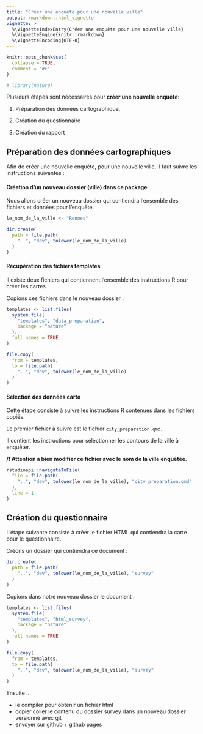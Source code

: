 ```yaml
---
title: "Créer une enquête pour une nouvelle ville"
output: rmarkdown::html_vignette
vignette: >
  %\VignetteIndexEntry{Créer une enquête pour une nouvelle ville}
  %\VignetteEngine{knitr::rmarkdown}
  %\VignetteEncoding{UTF-8}
---
```


```r
knitr::opts_chunk$set(
  collapse = TRUE,
  comment = "#>"
)
```

```r
# library(nature)
```

Plusieurs étapes sont nécessaires pour **créer une nouvelle enquête**: 

1) Préparation des données cartographique,

2) Création du questionnaire

3) Création du rapport

## Préparation des données cartographiques

Afin de créer une nouvelle enquête, pour une nouvelle ville, il faut suivre les instructions suivantes : 

#### Création d'un nouveau dossier (ville) dans ce package

Nous allons créer un nouveau dossier qui contiendra l'ensemble des fichiers et données pour l'enquête.

```r
le_nom_de_la_ville <- "Rennes"

dir.create(
  path = file.path(
    "..", "dev", tolower(le_nom_de_la_ville)
  )
)
```

#### Récupération des fichiers templates

Il existe deux fichiers qui contiennent l'ensemble des instructions R pour créer les cartes. 

Copions ces fichiers dans le nouveau dossier : 

```r
templates <- list.files(
  system.file(
    "templates", "data_preparation",
    package = "nature"
  ),
  full.names = TRUE
)

file.copy(
  from = templates,
  to = file.path(
    "..", "dev", tolower(le_nom_de_la_ville)
  )
)
```

#### Sélection des données carto

Cette étape consiste à suivre les instructions R contenues dans les fichiers copiés. 

Le premier fichier à suivre est le fichier `city_preparation.qmd`. 

Il contient les instructions pour sélectionner les contours de la ville à enquêter. 

**/!\ Attention à bien modifier ce fichier avec le nom de la ville enquêtée. **

```r
rstudioapi::navigateToFile(
  file = file.path(
    "..", "dev", tolower(le_nom_de_la_ville), "city_preparation.qmd"
  ),
  line = 1
)
```

## Création du questionnaire

L'étape suivante consiste à créer le fichier HTML qui contiendra la carte pour le questionnaire. 

Créons un dossier qui contiendra ce document : 

```r
dir.create(
  path = file.path(
    "..", "dev", tolower(le_nom_de_la_ville), "survey"
  )
)
```

Copions dans notre nouveau dossier le document :

```r
templates <- list.files(
  system.file(
    "templates", "html_survey",
    package = "nature"
  ),
  full.names = TRUE
)

file.copy(
  from = templates,
  to = file.path(
    "..", "dev", tolower(le_nom_de_la_ville), "survey"
  )
)
```

Ensuite ... 

- le compiler pour obtenir un fichier html
- copier coller le contenu du dossier survey dans un nouveau dossier versionné avec git 
- envoyer sur github + github pages
